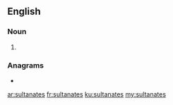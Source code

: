 {{also|Sultanates}}
==English==

===Noun===
{{head|en|noun plural form}}

# {{plural of|sultanate|lang=en}}

===Anagrams===
* {{l|en|tantaluses}}

[[ar:sultanates]]
[[fr:sultanates]]
[[ku:sultanates]]
[[my:sultanates]]
